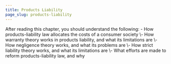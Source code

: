 ```yaml
---
title: Products Liability
page_slug: products-liability
---
```

<div className="content-chunk" data-subsection-id = "Products-Liability-17pt">
<Info title="LEARNING OBJECTIVES">After reading this chapter, you should understand the following: - How products-liability law allocates the costs of a consumer society  
\- How warranty theory works in products liability, and what its limitations are  
\- How negligence theory works, and what its problems are  
\- How strict liability theory works, and what its limitations are  
\- What efforts are made to reform products-liability law, and why</Info>
</div>
